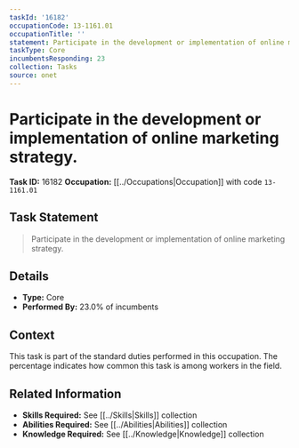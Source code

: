 ```yaml
---
taskId: '16182'
occupationCode: 13-1161.01
occupationTitle: ''
statement: Participate in the development or implementation of online marketing strategy.
taskType: Core
incumbentsResponding: 23
collection: Tasks
source: onet
---
```

# Participate in the development or implementation of online marketing strategy.

**Task ID:** 16182
**Occupation:** [[../Occupations|Occupation]] with code `13-1161.01`

## Task Statement

> Participate in the development or implementation of online marketing strategy.

## Details

- **Type:** Core
- **Performed By:** 23.0% of incumbents

## Context

This task is part of the standard duties performed in this occupation. The percentage indicates how common this task is among workers in the field.

## Related Information

- **Skills Required:** See [[../Skills|Skills]] collection
- **Abilities Required:** See [[../Abilities|Abilities]] collection
- **Knowledge Required:** See [[../Knowledge|Knowledge]] collection
